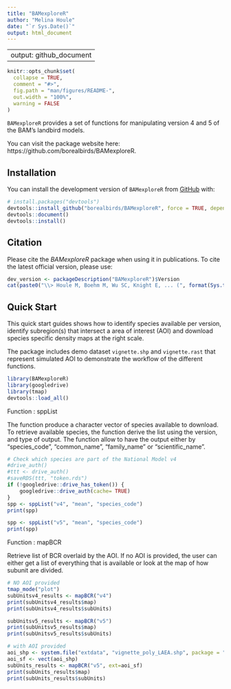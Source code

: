```yaml
---
title: "BAMexploreR"
author: "Melina Houle"
date: "`r Sys.Date()`"
output: html_document
---
```


---
output: github_document
---

<!-- README.md is generated from README.Rmd. Please edit that file -->

```r
knitr::opts_chunk$set(
  collapse = TRUE,
  comment = "#>",
  fig.path = "man/figures/README-",
  out.width = "100%",
  warning = FALSE
)
```


<!-- badges: start -->
<!-- badges: end -->

`BAMexploreR` provides a set of functions for manipulating version 4 and 5 of the BAM's landbird models.

You can visit the package website here: https://github.com/borealbirds/BAMexploreR.

## Installation

You can install the development version of `BAMexploreR` from [GitHub](https://github.com/) with:

```r
# install.packages("devtools")
devtools::install_github("borealbirds/BAMexploreR", force = TRUE, dependencies = TRUE)
devtools::document()
devtools::install()
```

## Citation

Please cite the _BAMexploreR_ package when using it in publications. To cite the latest official version, please use:


```r
dev_version <- packageDescription("BAMexploreR")$Version
cat(paste0("\\> Houle M, Boehm M, Wu SC, Knight E, ... (", format(Sys.time(), "%Y"),"). BAMexploreR: Evaluating boreal birds density in Canada using R. R package version ", dev_version, ". Available at https://github.com/borealbirds/BAMexploreR\n"))
```

## Quick Start
This quick start guides shows how to identify species available per version, identify subregion(s) that intersect a area of interest (AOI) and download species specific density maps at the right scale.

The package includes demo dataset `vignette.shp` and `vignette.rast` that represent simulated AOI to demonstrate the workflow of the different functions.

```r
library(BAMexploreR)
library(googledrive)
library(tmap)
devtools::load_all()
```


Function : sppList

The function produce a character vector of species available to download. To retrieve available species, the function derive the list using the version, and type of output. The function allow to have the output either by "species_code", "common_name", "family_name" or "scientific_name". 

```r
# Check which species are part of the National Model v4
#drive_auth()
#ttt <- drive_auth()
#saveRDS(ttt, "token.rds")
if (!googledrive::drive_has_token()) {
    googledrive::drive_auth(cache= TRUE)
}
spp <- sppList("v4", "mean", "species_code")
print(spp)

spp <- sppList("v5", "mean", "species_code")
print(spp)
```

Function : mapBCR

Retrieve list of BCR overlaid by the AOI. If no AOI is provided, the user can either get a list of everything that is available or look at the map of how subunit are divided. 

```r
# NO AOI provided
tmap_mode("plot")
subUnitsv4_results <- mapBCR("v4") 
print(subUnitsv4_results$map)
print(subUnitsv4_results$subUnits)

subUnitsv5_results <- mapBCR("v5") 
print(subUnitsv5_results$map)
print(subUnitsv5_results$subUnits)

# with AOI provided
aoi_shp <- system.file("extdata", "vignette_poly_LAEA.shp", package = "BAMexploreR")
aoi_sf <- vect(aoi_shp)
subUnits_results <- mapBCR("v5", ext=aoi_sf) 
print(subUnits_results$map)
print(subUnits_results$subUnits)
```

